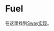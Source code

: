 # Fuel
在这里找到[Sway实现](https://github.com/hyperlane-xyz/fuel-contracts/blob/main/contracts/hyperlane-mailbox/src/main.sw)。
